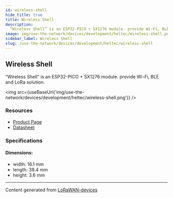 ```yaml
---
id: wireless-shell
hide_title: true
title: Wireless Shell
description:
  “Wireless Shell” is an ESP32-PICO + SX1276 module. provide Wi-Fi, BLE and LoRa solution.
image: img/use-the-network/devices/development/heltec/wireless-shell.png
sidebar_label: Wireless Shell
slug: /use-the-network/devices/development/heltec/wireless-shell
---
```



## Wireless Shell

“Wireless Shell” is an ESP32-PICO + SX1276 module. provide Wi-Fi, BLE and LoRa solution.

<img src={useBaseUrl('img/use-the-network/devices/development/heltec/wireless-shell.png')} />

### Resources

- [Product Page](https://heltec.org/project/wireless-shell/)
- [Datasheet](https://heltec.org/project/wireless-shell/#1552557147424-7f1ec-5c651922-b0bb7490-e31d)

### Specifications

#### Dimensions:

- width: 16.1 mm
- length: 38.4 mm
- height: 3.6 mm

---

Content generated from [LoRaWAN-devices](https://github.com/TheThingsNetwork/lorawan-devices)

